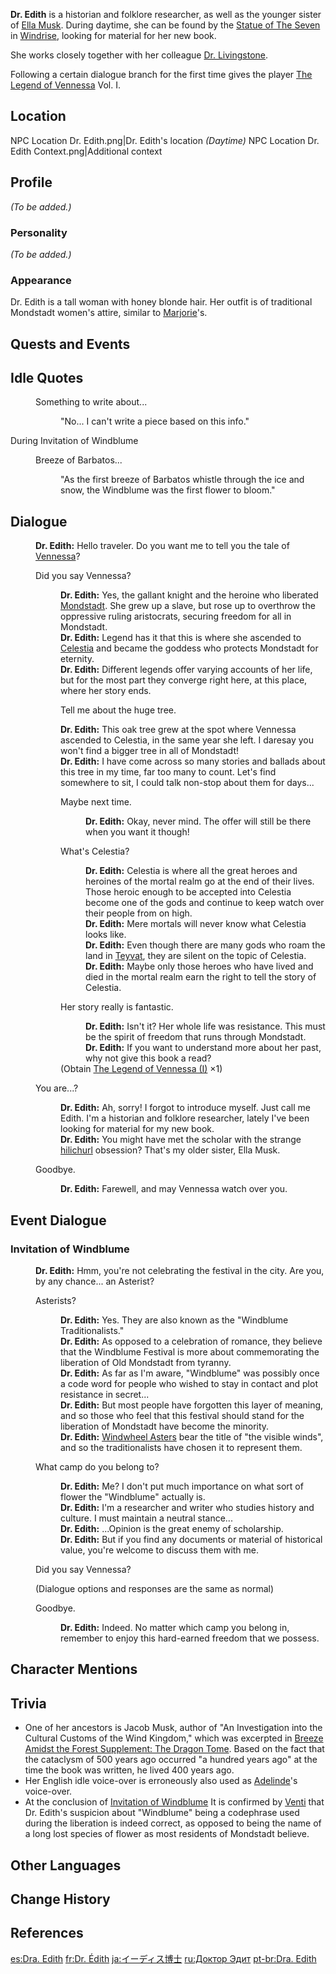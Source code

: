 {{Meta
<!-- REMOVE THIS TEMPLATE AFTER ADDING MISSING INFO -->
|missing_NPC_profile  = yes
}}
{{Character Infobox
|image            = NPC Dr. Edith.png
|realname         = Edith Musk
|type             = NPC
|region           = Mondstadt
|affiliation      = Musk Family
|title            = Historian
|dialoguereward   = {{Card|The Legend of Vennessa|vol=1}}
|ancestry         = Musk Family
|sibling          = Ella Musk
|relative         = Jacob Musk
|relativeNote     = Ancestor
|voiceJP          = [http://amuleto.jp/talents/ishikawaanna.html Anna Ishikawa ({{ja|石川 明日菜}})]<ref name="Anna Ishikawa">Twitter: [https://twitter.com/anpippi1125/status/1359783303088205825 JP VA Self Announcement]</ref>
}}
'''Dr. Edith''' is a historian and folklore researcher, as well as the <!--Until Dr. Edith's voice-over is changed to reflect Ella Musk's current character model, she is to remain the younger sister-->younger sister of [[Ella Musk]]. During daytime, she can be found by the [[Statue of The Seven]] in [[Windrise]], looking for material for her new book.

She works closely together with her colleague [[Dr. Livingstone]].

Following a certain dialogue branch for the first time gives the player [[The Legend of Vennessa]] Vol. I.

==Location==
<gallery>
NPC Location Dr. Edith.png|Dr. Edith's location ''(Daytime)''
NPC Location Dr. Edith Context.png|Additional context
</gallery>

==Profile==
<!--detailed story/lore information goes here-->
''(To be added.)''

===Personality===
''(To be added.)''

===Appearance===
Dr. Edith is a tall woman with honey blonde hair. Her outfit is of traditional Mondstadt women's attire, similar to [[Marjorie]]'s.

==Quests and Events==
{{Quests and Events}}

==Idle Quotes==
{{Dialogue start}}
: {{DIcon|Idle}} Something to write about...
:: {{A|VO Dr. Edith 01.ogg}} "No... I can't write a piece based on this info."
{{Dialogue end}}

;During Invitation of Windblume
{{Dialogue start}}
: {{DIcon|Idle}} Breeze of Barbatos...
:: {{A|VO Dr. Edith Invitation of Windblume 01.ogg}} "As the first breeze of Barbatos whistle through the ice and snow, the Windblume was the first flower to bloom."
{{Dialogue end}}

==Dialogue==
{{Dialogue start}}
:'''Dr. Edith:''' Hello traveler. Do you want me to tell you the tale of [[Vennessa]]?
:{{DIcon}} Did you say Vennessa?
::'''Dr. Edith:''' Yes, the gallant knight and the heroine who liberated [[Mondstadt]]. She grew up a slave, but rose up to overthrow the oppressive ruling aristocrats, securing freedom for all in Mondstadt.
::'''Dr. Edith:''' Legend has it that this is where she ascended to [[Celestia]] and became the goddess who protects Mondstadt for eternity.
::'''Dr. Edith:''' Different legends offer varying accounts of her life, but for the most part they converge right here, at this place, where her story ends.
::{{DIcon}}Tell me about the huge tree.
::'''Dr. Edith:''' This oak tree grew at the spot where Vennessa ascended to Celestia, in the same year she left. I daresay you won't find a bigger tree in all of Mondstadt!
::'''Dr. Edith:''' I have come across so many stories and ballads about this tree in my time, far too many to count. Let's find somewhere to sit, I could talk non-stop about them for days...
::{{DIcon}} Maybe next time.
:::'''Dr. Edith:''' Okay, never mind. The offer will still be there when you want it though!
::{{DIcon}} What's Celestia?
:::'''Dr. Edith:''' Celestia is where all the great heroes and heroines of the mortal realm go at the end of their lives. Those heroic enough to be accepted into Celestia become one of the gods and continue to keep watch over their people from on high.
:::'''Dr. Edith:''' Mere mortals will never know what Celestia looks like.
:::'''Dr. Edith:''' Even though there are many gods who roam the land in [[Teyvat]], they are silent on the topic of Celestia.
:::'''Dr. Edith:''' Maybe only those heroes who have lived and died in the mortal realm earn the right to tell the story of Celestia.
::{{DIcon|Reward}} Her story really is fantastic.
:::'''Dr. Edith:''' Isn't it? Her whole life was resistance. This must be the spirit of freedom that runs through Mondstadt.
:::'''Dr. Edith:''' If you want to understand more about her past, why not give this book a read?
::;(Obtain [[The Legend of Vennessa|The Legend of Vennessa (I)]] ×1)
:{{DIcon}} You are...?
::'''Dr. Edith:''' Ah, sorry! I forgot to introduce myself. Just call me Edith. I'm a historian and folklore researcher, lately I've been looking for material for my new book.
::'''Dr. Edith:''' You might have met the scholar with the strange [[hilichurl]] obsession? That's my older sister, Ella Musk.
:{{DIcon}} Goodbye.
::'''Dr. Edith:''' Farewell, and may Vennessa watch over you.
{{Dialogue end}}

==Event Dialogue==
===Invitation of Windblume===
{{Dialogue start}}
:'''Dr. Edith:''' Hmm, you're not celebrating the festival in the city. Are you, by any chance... an Asterist?
:{{DIcon}} Asterists?
::'''Dr. Edith:''' Yes. They are also known as the "Windblume Traditionalists."
::'''Dr. Edith:''' As opposed to a celebration of romance, they believe that the Windblume Festival is more about commemorating the liberation of Old Mondstadt from tyranny.
::'''Dr. Edith:''' As far as I'm aware, "Windblume" was possibly once a code word for people who wished to stay in contact and plot resistance in secret...
::'''Dr. Edith:''' But most people have forgotten this layer of meaning, and so those who feel that this festival should stand for the liberation of Mondstadt have become the minority.
::'''Dr. Edith:''' [[Windwheel Aster]]s bear the title of "the visible winds", and so the traditionalists have chosen it to represent them.
:{{DIcon}} What camp do you belong to?
::'''Dr. Edith:''' Me? I don't put much importance on what sort of flower the "Windblume" actually is.
::'''Dr. Edith:''' I'm a researcher and writer who studies history and culture. I must maintain a neutral stance...
::'''Dr. Edith:''' ...Opinion is the great enemy of scholarship.
::'''Dr. Edith:''' But if you find any documents or material of historical value, you're welcome to discuss them with me.
:{{DIcon}} Did you say Vennessa?
:;(Dialogue options and responses are the same as normal)
:{{DIcon}} Goodbye.
::'''Dr. Edith:''' Indeed. No matter which camp you belong in, remember to enjoy this hard-earned freedom that we possess.
{{Dialogue end}}

==Character Mentions==
{{Character Mentions}}

==Trivia==
* One of her ancestors is Jacob Musk, author of "An Investigation into the Cultural Customs of the Wind Kingdom," which was excerpted in [[Breeze Amidst the Forest Supplement: The Dragon Tome]]. Based on the fact that the cataclysm of 500 years ago occurred "a hundred years ago" at the time the book was written, he lived 400 years ago.
* Her English idle voice-over is erroneously also used as [[Adelinde]]'s voice-over.
*At the conclusion of [[Invitation of Windblume]] It is confirmed by [[Venti]] that Dr. Edith's suspicion about "Windblume" being a codephrase used during the liberation is indeed correct, as opposed to being the name of a long lost species of flower as most residents of Mondstadt believe.

==Other Languages==
{{Other Languages
|default_hidden = 1
|en      = Dr. Edith
|zhs     = 艾迪丝博士
|zhs_rm  = Àidísī-bóshì
|zht     = 艾迪絲博士
|zht_rm  = Àidísī-bóshì
|ja      = イーディス博士
|ja_rm   = Iidisu-hakase{{Assumed}}
|ko      = 이디스 {{tt|박사|博士}}
|ko_rm   = Idiseu Baksa
|es      = Dra. Edith
|fr      = Dr. Édith
|ru      = Доктор Эдит
|th      = Dr. Edith
|vi      = Dr.Edith
|de      = Dr. Edith
|id      = Dr. Edith
|pt      = Dra. Edith
|tr      = Dr. Edith
|it      = Dottoressa Edith
}}

==Change History==
{{Change History|1.0}}

==References==
{{Reflist}}

[[es:Dra. Edith]]
[[fr:Dr. Édith]]
[[ja:イーディス博士]]
[[ru:Доктор Эдит]]
[[pt-br:Dra. Edith]]